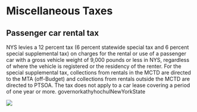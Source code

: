 # Miscellaneous Taxes

## Passenger car rental tax

NYS levies a 12 percent tax (6 percent statewide special tax and 6 percent special supplemental tax) on charges for the rental or use of a passenger car with a gross vehicle weight of 9,000 pounds or less in NYS, regardless of where the vehicle is registered or the residency of the renter. For the special supplemental tax, collections from rentals in the MCTD are directed to the MTA (off-Budget) and collections from rentals outside the MCTD are directed to PTSOA. The tax does not apply to a car lease covering a period of one year or more. governorkathyhochulNewYorkState

![](images/paste-4BEE9417.png)
